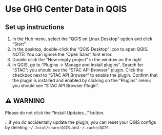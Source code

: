 # Use GHG Center Data in QGIS

## Set up instructions

1. In the Hub menu, select the “QGIS on Linux Desktop” option and click “Start”
2. In the desktop, double-click the “QGIS Desktop” icon to open QGIS. NOTE: You can ignore the “Open Sans” font error.
3. Double click the “New empty project” in the window on the right
4. In QGIS, go to “Plugins → Manage and install plugins”. Search for “STAC”; you should see the “STAC API Browser” plugin. Click the checkbox next to “STAC API Browser” to enable the plugin. Confirm that the plugin is installed and enabled by clicking on the “Plugins” menu; you should see “STAC API Browser Plugin”.

## ⚠️ WARNING

Please do not click the "Install Updates..." button.

...if you do accidentally update the plugin, you can reset your QGIS configs by deleting `~/.local/share/QGIS` and `~/.cache/QGIS`.
